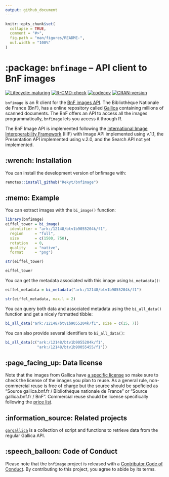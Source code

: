 ```yaml
---
output: github_document
---
```


<!-- README.md is generated from README.Rmd. Please edit that file -->

```r
knitr::opts_chunk$set(
  collapse = TRUE,
  comment = "#>",
  fig.path = "man/figures/README-",
  out.width = "100%"
)
```

# :package: `bnfimage` – API client to BnF images

<!-- badges: start -->
[![Lifecycle: maturing](https://img.shields.io/badge/lifecycle-maturing-blue.svg)](https://lifecycle.r-lib.org/articles/stages.html#maturing)
[![R-CMD-check](https://github.com/Rekyt/bnfimage/workflows/R-CMD-check/badge.svg)](https://github.com/Rekyt/bnfimage/actions)
[![codecov](https://codecov.io/gh/Rekyt/bnfimage/branch/master/graph/badge.svg)](https://codecov.io/gh/Rekyt/bnfimage)
[![CRAN-version](https://www.r-pkg.org/badges/version/bnfimage)](https://cran.r-project.org/package=bnfimage)
<!-- badges: end -->

`bnfimage` is an R client for the [BnF images API](http://api.bnf.fr/api-iiif-de-recuperation-des-images-de-gallica).
The Bibliothèque Nationale de France (BnF), has a online repository called [Gallica](https://gallica.bnf.fr/) containing millions of scanned documents. The BnF offers an API to access all the images programmatically, `bnfimage` lets you access it through R.

The BnF Image API is implemented following the [International Image Interoperability Framework](https://iiif.io/) (IIIF) with Image API implemented using v.1.1, the Presentation API implemented using v.2.0, and the Search API not yet implemented.

## :wrench: Installation

You can install the development version of bnfimage with:

``` r
remotes::install_github("Rekyt/bnfimage")
```

## :memo: Example

You can extract images with the `bi_image()` function:

```r
library(bnfimage)
eiffel_tower = bi_image(
  identifier = "ark:/12148/btv1b9055204k/f1",
  region     = "full",
  size       = c(1500, 750),
  rotation   = 0,
  quality    = "native",
  format     = "png")

str(eiffel_tower)

eiffel_tower
```

You can get the metadata associated with this image using `bi_metadata()`:

```r
eiffel_metadata = bi_metadata("ark:/12148/btv1b9055204k/f1")

str(eiffel_metadata, max.l = 2)
```

You can query both data and associated metadata using the `bi_all_data()` function and get a nicely formatted tibble:

```r
bi_all_data("ark:/12148/btv1b9055204k/f1", size = c(15, 7))
```

You can also provide several identifiers to `bi_all_data()`:

```r
bi_all_data(c("ark:/12148/btv1b9055204k/f1",
              "ark:/12148/btv1b90055455/f1"))
```

## :page_facing_up: Data license

Note that the images from Gallica have [a specific license](https://gallica.bnf.fr/edit/und/conditions-dutilisation-des-contenus-de-gallica) so make sure to check the license of the images you plan to reuse.
As a general rule, non-commercial reuse is free of charge but the source should be speficied as "Source gallica.bnf.fr / Bibliothèque nationale de France" or "Source gallica.bnf.fr / BnF". Commercial reuse should be license specifically following the [price list](https://www.bnf.fr/fr/faire-une-utilisation-commerciale-dune-reproduction).


## :information_source: Related projects

[`gargallica`](GuillaumePressiat/gargallica) is a collection of script and functions to retrieve data from the regular Gallica API.

## :speech_balloon: Code of Conduct

Please note that the `bnfimage` project is released with a
[Contributor Code of Conduct](CODE_OF_CONDUCT.md).
By contributing to this project, you agree to abide by its terms.
